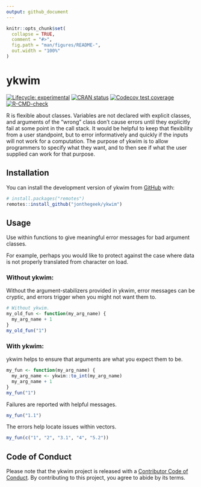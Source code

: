 ```yaml
---
output: github_document
---
```


<!-- README.md is generated from README.Rmd. Please edit that file -->

```r
knitr::opts_chunk$set(
  collapse = TRUE,
  comment = "#>",
  fig.path = "man/figures/README-",
  out.width = "100%"
)
```

# ykwim

<!-- badges: start -->
[![Lifecycle: experimental](https://img.shields.io/badge/lifecycle-experimental-orange.svg)](https://lifecycle.r-lib.org/articles/stages.html#experimental)
[![CRAN status](https://www.r-pkg.org/badges/version/ykwim)](https://CRAN.R-project.org/package=ykwim)
[![Codecov test coverage](https://codecov.io/gh/jonthegeek/ykwim/branch/main/graph/badge.svg)](https://app.codecov.io/gh/jonthegeek/ykwim?branch=main)
[![R-CMD-check](https://github.com/jonthegeek/ykwim/actions/workflows/R-CMD-check.yaml/badge.svg)](https://github.com/jonthegeek/ykwim/actions/workflows/R-CMD-check.yaml)
<!-- badges: end -->

R is flexible about classes.
Variables are not declared with explicit classes, and arguments of the "wrong" class don't cause errors until they explicitly fail at some point in the call stack.
It would be helpful to keep that flexibility from a user standpoint, but to error informatively and quickly if the inputs will not work for a computation.
The purpose of ykwim is to allow programmers to specify what they want, and to then see if what the user supplied can work for that purpose.

## Installation

You can install the development version of ykwim from [GitHub](https://github.com/) with:

``` r
# install.packages("remotes")
remotes::install_github("jonthegeek/ykwim")
```

## Usage

Use within functions to give meaningful error messages for bad argument classes.

For example, perhaps you would like to protect against the case where data is not properly translated from character on load.

### Without ykwim:

Without the argument-stabilizers provided in ykwim, error messages can be cryptic, and errors trigger when you might not want them to.

```r
# Without ykwim.
my_old_fun <- function(my_arg_name) {
  my_arg_name + 1
}
my_old_fun("1")
```

### With ykwim:

ykwim helps to ensure that arguments are what you expect them to be.

```r
my_fun <- function(my_arg_name) {
  my_arg_name <- ykwim::to_int(my_arg_name)
  my_arg_name + 1
}
my_fun("1")
```

Failures are reported with helpful messages.

```r
my_fun("1.1")
```

The errors help locate issues within vectors.

```r
my_fun(c("1", "2", "3.1", "4", "5.2"))
```

## Code of Conduct

Please note that the ykwim project is released with a [Contributor Code of Conduct](https://jonthegeek.github.io/ykwim/CODE_OF_CONDUCT.html). By contributing to this project, you agree to abide by its terms.
